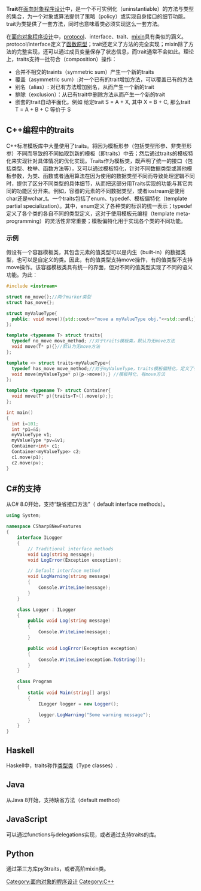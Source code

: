 {{unreferenced|time=2013-11-15T06:45:41+00:00}}
{{NoteTA
|G1 = IT
}}
'''Trait'''在[[面向对象程序设计|面向对象程序设计]]中，是一个不可实例化（uninstantiable）的方法与类型的集合，为一个对象或算法提供了策略（policy）或实现自身接口的细节功能。trait为类提供了一套方法，同时也意味着类必须实现这么一套方法。

在[[面向对象程序设计|面向对象程序设计]]中，[[协议_(面向对象编程)|protocol]]、interface、trait、[[mixin|mixin]]具有类似的涵义。protocol/interface定义了[[函数原型|函数原型]]；trait还定义了方法的完全实现；mixin除了方法的完整实现，还可以通过成员变量保存了状态信息，而trait通常不会如此。理论上，traits支持一批符合（composition）操作：
*合并不相交的traints（symmetric sum）产生一个新的traits
*覆盖（asymmetric sum）:对一个已有的trait增加方法，可以覆盖已有的方法 
*别名（alias）: 对已有方法增加别名，从而产生一个新的trait
*排除（exclusion）：从已有trait中删除方法从而产生一个新的trait 
*嵌套的trait自动平面化。例如 给定trait S = A + X, 其中 X = B + C, 那么trait T = A + B + C 等价于 S

==C++编程中的traits==
C++标准模板库中大量使用了traits。将因为模板形参（包括类型形参、非类型形参）不同而导致的不同抽取到新的模板（即traits）中去；然后通过traits的模板特化来实现针对具体情况的优化实现。Traits作为模板类，既声明了统一的接口（包括类型、枚举、函数方法等），又可以通过模板特化，针对不同数据类型或其他模板参数，为类、函数或者通用算法在因为使用的数据类型不同而导致处理逻辑不同时，提供了区分不同类型的具体细节，从而把这部分用Traits实现的功能与其它共同的功能区分开来。例如，容器的元素的不同数据类型，或者iostream是使用char还是wchar_t。一个traits包括了enum、typedef、模板偏特化（template partial specialization）。其中，enum定义了各种类的标识的统一表示；typedef定义了各个类的各自不同的类型定义，这对于使用模板元编程（template meta-programming）的灵活性非常重要；模板偏特化用于实现各个类的不同功能。
===示例===
假设有一个容器模板类，其包含元素的值类型可以是内生（built-in）的数据类型，也可以是自定义的类。因此，有的值类型支持move操作，有的值类型不支持move操作。该容器模板类具有统一的界面，但对不同的值类型实现了不同的语义功能。为此：
<syntaxhighlight lang="cpp">
#include <iostream>

struct no_move{};//两个marker类型
struct has_move{};

struct myValueType{
  public: void move(){std::cout<<"move a myValueType obj."<<std::endl;}
};

template <typename T> struct traits{
  typedef no_move move_method; //对于traits模板类，默认为无move方法
  void move(T* p){}//默认为无move方法
};

template <> struct traits<myValueType>{
  typedef has_move move_method;//对于myValueType，traits模板偏特化，定义了有move方法
  void move(myValueType* p){p->move();} //模板特化，有move方法
};

template <typename T> struct Container{
  void move(T* p){traits<T>().move(p);};
};

int main()
{
  int i=101;
  int *p1=&i;
  myValueType v1;
  myValueType *pv=&v1;
  Container<int> c1;
  Container<myValueType> c2;
  c1.move(p1);
  c2.move(pv);
}
</syntaxhighlight>
==C#的支持==
从C# 8.0开始，支持“缺省接口方法”（ default interface methods）。

<syntaxhighlight lang="csharp">
using System;

namespace CSharp8NewFeatures
{
    interface ILogger
    {
        // Traditional interface methods
        void Log(string message);
        void LogError(Exception exception);

        // Default interface method
        void LogWarning(string message)
        {
            Console.WriteLine(message);
        }        
    }

    class Logger : ILogger
    {
        public void Log(string message)
        {
            Console.WriteLine(message);
        }

        public void LogError(Exception exception)
        {
            Console.WriteLine(exception.ToString());
        }
    }

    class Program
    {
        static void Main(string[] args)
        {
            ILogger logger = new Logger();

            logger.LogWarning("Some warning message");
        }
    }
}
</syntaxhighlight>
==Haskell==
Haskell中，traits称作[[类型类|类型类]]（Type classes）.
==Java==
从Java 8开始，支持缺省方法（default method）
==JavaScript==
可以通过functions与delegations实现，或者通过支持traits的库。
==Python==
通过第三方库py3traits，或者高阶mixin类。

[[Category:面向对象的程序设计|Category:面向对象的程序设计]]
[[Category:C++|Category:C++]]
